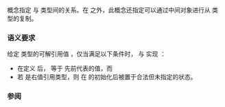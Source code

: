 {{cpp/title|indirectly_copyable_storable}}
{{cpp/iterator/navbar}}
{{ddcl|header=iterator|since=c++20|1=
template&lt;class In, class Out&gt;
concept indirectly_copyable_storable =
    std::indirectly_copyable&lt;In, Out&gt; &amp;&amp;
    std::indirectly_writable&lt;Out, std::iter_value_t&lt;In&gt;&amp;&gt; &amp;&amp;
    std::indirectly_writable&lt;Out, const std::iter_value_t&lt;In&gt;&amp;&gt; &amp;&amp;
    std::indirectly_writable&lt;Out, std::iter_value_t&lt;In&gt;&amp;&amp;&gt; &amp;&amp;
    std::indirectly_writable&lt;Out, const std::iter_value_t&lt;In&gt;&amp;&amp;&gt; &amp;&amp;
    std::copyable&lt;std::iter_value_t&lt;In&gt;&gt; &amp;&amp;
    std::constructible_from&lt;std::iter_value_t&lt;In&gt;, std::iter_reference_t&lt;In&gt;&gt; &amp;&amp;
    std::assignable_from&lt;std::iter_value_t&lt;In&gt;&amp;, std::iter_reference_t&lt;In&gt;&gt;;
}}

{{tt|indirectly_copyable_storable}} 概念指定 {{lconcept|indirectly_readable}} 与 {{lconcept|indirectly_writable}} 类型间的关系。在 {{lconcept|indirectly_copyable}} 之外，此概念还指定可以通过中间对象进行从 {{tt|indirectly_readable}} 类型的复制。

===语义要求===
给定 {{tt|In}} 类型的可解引用值 {{tt|i}}，仅当满足以下条件时，{{tt|In}} 与 {{tt|Out}} 实现 {{c|std::indirectly_copyable_storable&lt;In, Out&gt;}}：
* 在定义 {{c|std::iter_value_t&lt;In&gt; obj(*i);}} 后，{{tt|obj}} 等于 {{c|*i}} 先前代表的值，而
* 若 {{c|std::iter_reference_t&lt;In&gt;}} 是右值引用类型，则 {{c|*i}} 在 {{tt|obj}} 的初始化后被置于合法但未指定的状态。

{{cpp/concepts/equality preservation}}

===参阅===
{{dsc begin}}
{{dsc inc|cpp/iterator/dsc indirectly_copyable}}
{{dsc inc|cpp/iterator/dsc indirectly_movable_storable}}
{{dsc end}}

{{langlinks|en|es|ja}}